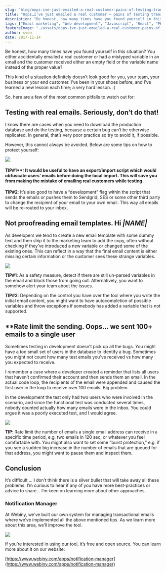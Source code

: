 ```yaml
---
slug: "blog/oops-ive-just-emailed-a-real-customer-pains-of-testing-transactional-emails-6247f302ad35"
title: "Oops…I’ve just emailed a real customer — pains of testing transactional emails"
description: "Be honest, how many times have you found yourself in this situation? You either accidentally emailed a real customer or had a mistyped…"
tags: ["Email marketing", "Web development", "Javascript", "React", "PHP"]
featureImage: "./assets/oops-ive-just-emailed-a-real-customer-pains-of-testing-transactional-emails-6247f302ad35/max-3840-1bKdWY1gPSuUkWrAsS-IvRA.jpeg"
author: sven
date: 2017-11-14
---
```


Be honest, how many times have you found yourself in this situation? You either accidentally emailed a real customer or had a mistyped variable in an email and the customer received either an empty field or the variable name instead of the proper value?

This kind of a situation definitely doesn’t look good for you, your team, your business or your end customer. I’ve been in your shoes before, and I’ve learned a new lesson each time; a very hard lesson. :(

So, here are a few of the most common pitfalls to watch out for:

## Testing with real emails. Seriously, don’t do that!

I know there are cases when you need to download the production database and do the testing, because a certain bug can’t be otherwise replicated. In general, that’s very poor practice so try to avoid it, if possible.

However, this cannot always be avoided. Below are some tips on how to protect yourself:

![](./assets/oops-ive-just-emailed-a-real-customer-pains-of-testing-transactional-emails-6247f302ad35/max-1440-1svVUpU4tIwCqmQHS2TIfCw.gif)

#### TIP#1\*\*: It would be useful to have an export/import script which would obfuscate users’ emails before doing the local import. This will save you from making the mistake of emailing real customers while testing.

**TIP#2**: It’s also good to have a “development” flag within the script that sends the emails or pushes them to Sendgrid, SES or some other third party to change the recipient of your email to your own email. This way all emails will be re-routed to your inbox.

## Not proofreading email templates. Hi _|NAME|_

As developers we tend to create a new email template with some dummy text and then ship it to the marketing team to add the copy, often without checking if they’ve introduced a new variable or changed some of the existing ones. This can reflect in a way that the final email content is either missing certain information or the customer sees these strange variables.

![](./assets/oops-ive-just-emailed-a-real-customer-pains-of-testing-transactional-emails-6247f302ad35/max-1200-1C9XcQ9opc0-eHFnVdyks6A.gif)

**TIP#1**: As a safety measure, detect if there are still un-parsed variables in the email and block those from going out. Alternatively, you want to somehow alert your team about the issues.

**TIP#2**: Depending on the control you have over the tool where you write the initial email content, you might want to have autocompletion of possible variables and throw exceptions if somebody has added a variable that is not supported.

## \*\*Rate limit the sending. Oops… we sent 100+ emails to a single user

Sometimes testing in development doesn’t pick up all the bugs. You might have a too small set of users in the database to identify a bug. Sometimes you might not count how many test emails you’ve received vs how many you expected to receive.

I remember a case where a developer created a reminder that lists all users that haven’t confirmed their account and then sends them an email. In the actual code loop, the recipients of the email were appended and caused the first user in the loop to receive over 100 emails. Big problem.

In the development the test only had two users who were involved in the scenario, and since the functional test was conducted several times, nobody counted actually how many emails were in the inbox. You could argue it was a poorly executed test, and I would agree.

![](./assets/oops-ive-just-emailed-a-real-customer-pains-of-testing-transactional-emails-6247f302ad35/max-500-1CItHAvay1S4jYOELyl9blQ.gif)

**TIP**: Rate limit the number of emails a single email address can receive in a specific time period, e.g. two emails in 120 sec, or whatever you feel comfortable with. You might also want to set some “burst protection,” e.g. if you see a sudden big increase in the number of emails that are queued for that address, you might want to pause them and inspect them.

## Conclusion

It’s difficult … I don’t think there is a silver bullet that will take away all these problems. I’m curious to hear if any of you have more best-practices or advice to share… I’m keen on learning more about other approaches.

### Notification Manager

At Webiny, we’ve built our own system for managing transactional emails where we’ve implemented all the above mentioned tips. As we learn more about this area, we’ll improve the tool.

![](./assets/oops-ive-just-emailed-a-real-customer-pains-of-testing-transactional-emails-6247f302ad35/max-2408-1civ6_jxCGkf_Qv3RLcIhgQ.png)

If you’re interested in using our tool, it’s free and open source. You can learn more about it on our website:

[https://www.webiny.com/apps/notification-manager](https://www.webiny.com/apps/notification-manager)
